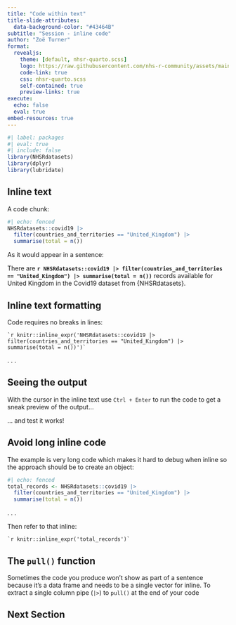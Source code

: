 ```yaml
---
title: "Code within text"
title-slide-attributes: 
  data-background-color: "#43464B"
subtitle: "Session - inline code"
author: "Zoë Turner"
format:
  revealjs:
    theme: [default, nhsr-quarto.scss]
    logo: https://raw.githubusercontent.com/nhs-r-community/assets/main/logo/nhsr-logo.svg
    code-link: true
    css: nhsr-quarto.scss
    self-contained: true
    preview-links: true
execute: 
  echo: false
  eval: true
embed-resources: true  
---
```


```r
#| label: packages
#| eval: true
#| include: false
library(NHSRdatasets)
library(dplyr)
library(lubridate)

```

## Inline text

A code chunk: 

```r
#| echo: fenced
NHSRdatasets::covid19 |>
  filter(countries_and_territories == "United_Kingdom") |>
  summarise(total = n())
```

As it would appear in a sentence:

There are **`r NHSRdatasets::covid19 |> filter(countries_and_territories == "United_Kingdom") |> summarise(total = n())`** records available for United Kingdom in the Covid19 dataset from {NHSRdatasets}.

## Inline text formatting

Code requires no breaks in lines:

``` `r knitr::inline_expr('NHSRdatasets::covid19 |> filter(countries_and_territories == "United_Kingdom") |> summarise(total = n())')` ```

. . . 

:::{.callout-note collapse=false appearance='default' icon=true}
## Seeing the output 
With the cursor in the inline text use `Ctrl + Enter` to run the code to get a sneak preview of the output...

... and test it works!
:::

## Avoid long inline code

The example is very long code which makes it hard to debug when inline so the approach should be to create an object:

```r
#| echo: fenced
total_records <- NHSRdatasets::covid19 |>
  filter(countries_and_territories == "United_Kingdom") |>
  summarise(total = n())
```

. . .

Then refer to that inline:

``` `r knitr::inline_expr('total_records')` ```

:::{.callout-tip collapse=false appearance='default' icon=true}
## The `pull()` function
Sometimes the code you produce won't show as part of a sentence because it's a data frame and needs to be a single vector for inline. 
To extract a single column pipe (`|>`) to `pull()` at the end of your code

:::

## Next Section
